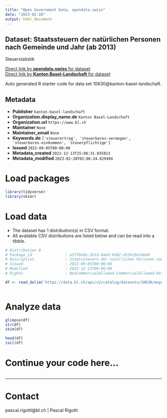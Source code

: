 ```yaml
---
title: "Open Government Data, opendata.swiss"
date: "2023-02-20"
output: html_document
---
```


## Dataset: Staatssteuern der natürlichen Personen nach Gemeinde und Jahr (ab 2013)

Steuerstatistik

[Direct link by **opendata.swiss** for dataset](https://opendata.swiss/de/dataset/staatssteuern-der-naturlichen-personen-nach-gemeinde-und-jahr-ab-2013)<br>
[Direct link by **Kanton Basel-Landschaft** for dataset](https://data.bl.ch/explore/dataset/10630/)

Auto generated R starter code for data set 10630@kanton-basel-landschaft.

## Metadata

- **Publisher** `kanton-basel-landschaft`
- **Organization.display_name.de** `Kanton Basel-Landschaft`
- **Organization.url** `https://www.bl.ch`
- **Maintainer** `None`
- **Maintainer_email** `None`
- **Keywords.de** `['steuerertrag', 'steuerbares-vermogen', 'steuerbares-einkommen', 'steuerpflichtige']`
- **Issued** `2022-09-05T00:00:00`
- **Metadata_created** `2022-12-13T15:08:31.035813`
- **Metadata_modified** `2023-02-20T02:06:24.629494`


# Load packages

```r

library(tidyverse)
library(skimr)

```

# Load data

-   The dataset has 1 distribution(s) in CSV format.
-   All available CSV distributions are listed below and can be read into a tibble.

```r

# Distribution 0
# Package_id               : e5779dde-2b1d-4a6d-9d62-d336c9a1de69
# Description              : Staatssteuern der natürlichen Personen nach Gemeinde und Jahr (ab 2013) (csv)
# Issued                   : 2022-09-05T00:00:00
# Modified                 : 2022-12-13T00:00:00
# Rights                   : NonCommercialAllowed-CommercialAllowed-ReferenceRequired

df <- read_delim('https://data.bl.ch/api/v2/catalog/datasets/10630/exports/csv')



```

# Analyze data

```r

glimpse(df)
str(df)
skim(df)

head(df)
tail(df)

```

# Continue your code here...

```r

```

------------------------------------------------------------------------

# Contact

pascal.rigotti@bl.ch | Pascal Rigotti
